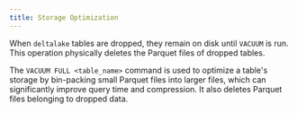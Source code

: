 ```yaml
---
title: Storage Optimization
---
```


When `deltalake` tables are dropped, they remain on disk until `VACUUM` is run. This operation physically
deletes the Parquet files of dropped tables.

The `VACUUM FULL <table_name>` command is used to optimize a table's storage by bin-packing small Parquet
files into larger files, which can significantly improve query time and compression. It also deletes
Parquet files belonging to dropped data.
